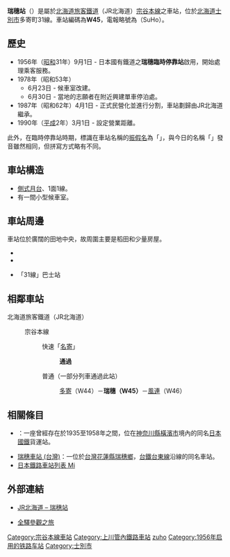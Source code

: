 {{noteTA
|1=zh-tw:瑞穗車站;zh-hk:瑞穗站;zh-cn:瑞穗站;
|2=zh-tw:多寄車站;zh-hk:多寄站;zh-cn:多寄站;
|3=zh-tw:風連車站;zh-hk:風連站;zh-cn:风连站;
}}
{{日本車站資訊
|公司色 = #2cb431
|文字色 = 
|站名 = 瑞穗站
|圖片 = Mizuho Station.jpg
|pxl = 250px
|圖片說明 = 瑞穗站（攝於2004年6月）
|日文原名 = 瑞穂
|平假名 = みずほ
|羅馬拼音 = Mizuho
|副站名 = 
|前一站 = W44 [[多寄站|多寄]]
|前一站距離 = 2.8
|後一站距離 = 3.6
|後一站 = [[風連站|風連]] W46
|電報略號 = スホ
|車站編號 = {{車站編號c|brown|W45}}
|停站路線數 = 
|所屬公司 = [[File:JR_logo_(hokkaido).svg|23px]][[北海道旅客鐵道|北海道旅客鐵道]]（JR北海道）
|所屬路線 = {{Color|#954a35|■}}[[宗谷本線|宗谷本線]]
|距離 = 64.5
|起點站 = [[旭川站|旭川]]
|所在地 = [[北海道|北海道]][[士別市|士別市]]多寄町31線
|車站構造 = 地面車站
|月台配置 = 1面1線
|啟用年月日 = 1956年（[[昭和|昭和]]31年）9月1日
|廢站年月日 = 
|乘客人數 = 
|上下車人次 = 4
|統計年度 = 2014年
|轉車 = 
|備註 = [[無人站|無人站]]
}}

'''瑞穗站'''（{{jpn|j=瑞穂駅|hg=みずほえき|rm=Mizuho eki|f=y}}）是屬於[[北海道旅客鐵道|北海道旅客鐵道]]（JR北海道）[[宗谷本線|宗谷本線]]之車站，位於[[北海道|北海道]][[士別市|士別市]]多寄町31線。車站編碼為'''W45'''，電報略號為'''{{lang|ja|スホ}}'''（SuHo）。

==歷史==
*1956年（[[昭和|昭和]]31年）9月1日 - 日本國有鐵道之'''瑞穗臨時停靠站'''啟用，開始處理乘客服務。
*1978年（昭和53年）
**6月23日 - 候車室改建。
**6月30日 - 當地的志願者在附近興建單車停泊處。
*1987年（昭和62年）4月1日 - 正式民營化並進行分割，車站劃歸由JR北海道繼承。
*1990年（[[平成|平成]]2年）3月1日 - 設定營業距離。
此外，在臨時停靠站時期，標識在車站名稱的[[振假名|振假名]]為「{{lang|ja|みづほ}}」，與今日的名稱「{{lang|ja|みずほ}}」發音雖然相同，但拼寫方式略有不同。

==車站構造==
*[[側式月台|側式月台]]、1面1線。
*有一間小型候車室。

==車站周邊==
車站位於廣闊的田地中央，故周圍主要是稻田和少量房屋。
*{{Link-ja|國道40號|国道40号}}
*{{lang|ja|タヨロマ川}}
*{{Link-ja|道北巴士|道北バス}}「31線」巴士站

==相鄰車站==
; 北海道旅客鐵道（JR北海道）
: {{Color|#954a35|■}}宗谷本線
:: 快速「[[名寄號列車|名寄]]」
::: '''通過'''
:: 普通（一部分列車通過此站）
::: [[多寄站|多寄]]（W44）－'''瑞穗（W45）'''－[[風連站|風連]]（W46）

==相關條目==
*{{link-ja|瑞穗車站 (神奈川縣)|瑞穂駅 (神奈川県)}}：一座曾經存在於1935至1958年之間，位在[[神奈川縣|神奈川縣]][[橫濱市|橫濱市]]境內的同名[[日本國鐵|日本國鐵]]貨運站。
*[[瑞穗車站_(台灣)|瑞穗車站 (台灣)]]：一位於[[台灣|台灣]][[花蓮縣|花蓮縣]][[瑞穗鄉|瑞穗鄉]]，[[台鐵|台鐵]][[台東線|台東線]]沿線的同名車站。
*[[日本鐵路車站列表_Mi|日本鐵路車站列表 Mi]]

== 外部連結 ==
* {{ja}}[http://www.jrhokkaido.co.jp/network/station/station.html#4477 JR北海道 – 瑞穗站] {{Wayback|url=http://www.jrhokkaido.co.jp/network/station/station.html#4477 |date=20190202042725 }}
* {{ja}}[http://www.tsuchibuta.com/jr-hokkaido/souyaline/18mizuho/18mizuho.htm 全驛參觀之旅] {{Wayback|url=http://www.tsuchibuta.com/jr-hokkaido/souyaline/18mizuho/18mizuho.htm |date=20190722231534 }}

{{宗谷本線}}
{{DEFAULTSORT:Mizuho}}
[[Category:宗谷本線車站|Category:宗谷本線車站]]
[[Category:上川管內鐵路車站|Category:上川管內鐵路車站]]
[[Category:日本鐵路車站_Mi|zuho]]
[[Category:1956年启用的铁路车站|Category:1956年启用的铁路车站]]
[[Category:士別市|Category:士別市]]